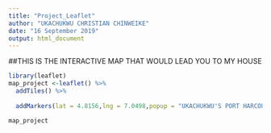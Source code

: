 ---
title: "Project_Leaflet"
author: "UKACHUKWU CHRISTIAN CHINWEIKE"
date: "16 September 2019"
output: html_document
---

##THIS IS THE INTERACTIVE MAP THAT WOULD LEAD YOU TO MY HOUSE
```{r, echo=FALSE}
library(leaflet)
map_project <-leaflet() %>% 
  addTiles() %>%
  
  addMarkers(lat = 4.8156,lng = 7.0498,popup = "UKACHUKWU'S PORT HARCOURT HOME")

map_project
```